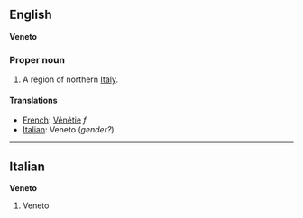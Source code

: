 ==English==
'''Veneto'''

===Proper noun===

#A region of northern [[Italy]].

====Translations====

*[[French]]: [[Vénétie]] ''f''
*[[Italian]]: Veneto (''gender?'')

----

==Italian==
'''Veneto'''

#Veneto